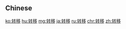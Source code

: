 {{also|轉移}}
==Chinese==
{{zh-see|轉移}}

[[ko:转移]]
[[hu:转移]]
[[mg:转移]]
[[ja:转移]]
[[ru:转移]]
[[chr:转移]]
[[zh:转移]]